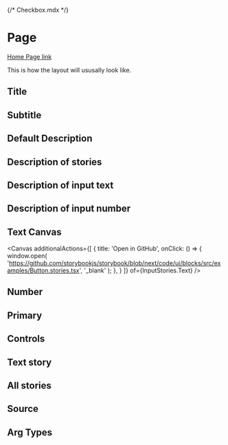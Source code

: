 {/* Checkbox.mdx */}


<Meta of={InputStories} title="Docs"/>

# Page
[Home Page link](?path=/docs/components-forum-input--number)

This is how the layout will ususally look like.

## Title
<Title>Input Stories</Title>

## Subtitle
<Subtitle />

## Default Description
<Description/>

## Description of stories
<Description of={InputStories}/>

## Description of input text
<Description of={InputStories.Text}/>

## Description of input number
<Description of={InputStories.Number}/>


## Text Canvas

<Canvas additionalActions={[
    {
      title: 'Open in GitHub',
      onClick: () => {
        window.open(
          'https://github.com/storybookjs/storybook/blob/next/code/ui/blocks/src/examples/Button.stories.tsx',
          '_blank'
        );
      },
    }
  ]} of={InputStories.Text} />

  ## Number
<Canvas of={InputStories.Number} />

## Primary
<Primary/>

## Controls
<Controls/>

## Text story
<Story of={InputStories.Text}/>

## All stories
<Stories title='Input Stories'/>

## Source
<Source />

## Arg Types
<ArgTypes of={InputStories} />